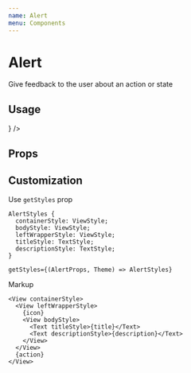 ```yaml
---
name: Alert
menu: Components
---
```



# Alert

Give feedback to the user about an action or state

## Usage

<Playground>
  <Box paddingVertical={8}>
    <Alert title="Info" description="Message" />
  </Box>
  <Box paddingVertical={8}>
    <Alert intent="success" title="Success" description="Message" />
  </Box>
  <Box paddingVertical={8}>
    <Alert intent="warning" title="Warning" description="Message" />
  </Box>
  <Box paddingVertical={8}>
    <Alert
      intent="danger"
      title="Danger"
      description="Message"
      actionNode={
        <Button title="Action" appearance="minimal" color="primary" />
      }
    />
  </Box>
</Playground>

## Props

<Props of={Alert} />

## Customization

Use `getStyles` prop

```tsx
AlertStyles {
  containerStyle: ViewStyle;
  bodyStyle: ViewStyle;
  leftWrapperStyle: ViewStyle;
  titleStyle: TextStyle;
  descriptionStyle: TextStyle;
}

getStyles={(AlertProps, Theme) => AlertStyles}
```

Markup

```tsx
<View containerStyle>
  <View leftWrapperStyle>
    {icon}
    <View bodyStyle>
      <Text titleStyle>{title}</Text>
      <Text descriptionStyle>{description}</Text>
    </View>
  </View>
  {action}
</View>
```
